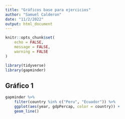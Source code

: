 ```yaml
---
title: "Gráficos base para ejercicios"
author: "Samuel Calderon"
date: "11/2/2022"
output: html_document
---
```


```r
knitr::opts_chunk$set(
	echo = FALSE,
	message = FALSE,
	warning = FALSE
)
```

    
```r
library(tidyverse)
library(gapminder)
```

## Gráfico 1

```r
gapminder %>% 
    filter(country %in% c("Peru", "Ecuador")) %>% 
    ggplot(aes(year, gdpPercap, color = country)) +
    geom_line()
```


